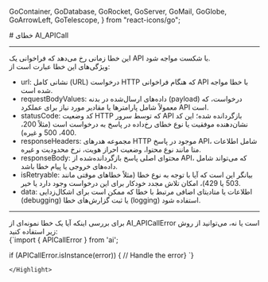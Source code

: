   GoContainer,
  GoDatabase,
  GoRocket,
  GoServer,
  GoMail,
  GoGlobe,
  GoArrowLeft,
  GoTelescope,
} from "react-icons/go";


<Layout>
<Head>
<title>مستندات خطاهای AI SDK - لیارا</title>
<meta property="og:title" content="مستندات خدمات رایانش ابری لیارا" />
<meta property="og:description" content="مستندات مربوط به "  />
</Head>
# خطای AI_APICall
<hr className="mb-2" />
این خطا زمانی رخ می‌دهد که فراخوانی یک API با شکست مواجه شود.
<div className="h-2" /> ویژگی‌های این خطا عبارت است از:
<ul>
<li><Important>url</Important>: نشانی کامل (URL) درخواست HTTP که هنگام فراخوانی API با خطا مواجه شده است.</li>
<li><Important>requestBodyValues</Important>: داده‌های ارسال‌شده در بدنه (payload) درخواست، که معمولاً شامل پارامترها یا مقادیر مورد نیاز برای عملکرد API است.</li>
<li><Important>statusCode</Important>: کد وضعیت HTTP که توسط سرور API بازگردانده شده؛ این کد نشان‌دهنده موفقیت یا نوع خطای رخ‌داده در پاسخ به درخواست است (مثلاً 200، 400، 500 و غیره).</li>
<li><Important>responseHeaders</Important>: مجموعه هدرهای HTTP موجود در پاسخ API، شامل اطلاعات متا مانند نوع محتوا، وضعیت احراز هویت، نرخ محدودیت و غیره.</li>
<li><Important>responseBody</Important>: محتوای اصلی پاسخ بازگردانده‌شده از API، که می‌تواند شامل داده‌های خروجی یا پیام خطا باشد.</li>
<li><Important>isRetryable</Important>: بیانگر این است که آیا با توجه به نوع خطا (مثلاً خطاهای موقتی مانند 503 یا 429)، امکان تلاش مجدد خودکار برای این درخواست وجود دارد یا خیر.</li>
<li><Important>data</Important>: اطلاعات یا متادیتای اضافی مرتبط با خطا که ممکن است برای اشکال‌زدایی (debugging) یا ثبت گزارش‌های خطا (logging) استفاده شود.</li>
</ul>
<hr className="mb-2" />
<Section id="errors" title="بررسی خطا" />
<div className="h-2" />  
برای بررسی اینکه آیا یک خطا نمونه‌ای از AI_APICallError است یا نه، می‌توانید از روش زیر استفاده کنید:
<div className="h-2" />
<div dir='ltr'>
    <Highlight className="js">
        {`import { APICallError } from 'ai';

if (APICallError.isInstance(error)) {
  // Handle the error}
  `}

    </Highlight>
</div>
</Layout>